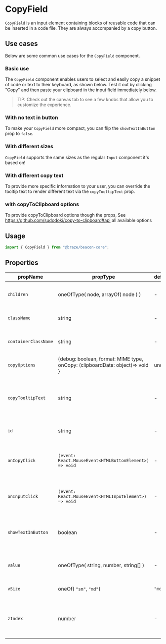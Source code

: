 
# CopyField

`CopyField` is an input element containing blocks of reusable
code that can be inserted in a code file. They are always
accompanied by a copy button.

## Use cases

Below are some common use cases for the `CopyField` component.

### Basic use

The `CopyField` component enables users to select and easily
copy a snippet of code or text to their keyboard, as shown
below. Test it out by clicking "Copy" and then paste your
clipboard in the input field immediately below.

> TIP: Check out the canvas tab to see a few knobs that allow
> you to customize the experience.

<Canvas>
  <Story id="core-forms-copyfield--basic-use" />
</Canvas>

### With no text in button

To make your `CopyField` more compact, you can flip the
`showTextInButton` prop to `false`.

<Canvas>
  <Story id="core-forms-copyfield--with-no-text-in-button" />
</Canvas>

### With different sizes

`CopyField` supports the same sizes as the regular `Input`
component it's based on!

<Canvas>
  <Story id="core-forms-copyfield--with-different-sizes" />
</Canvas>

### With different copy text

To provide more specific information to your user, you can
override the tooltip text to render different text via the
`copyTooltipText` prop.

<Canvas>
  <Story id="core-forms-copyfield--with-different-copy-text" />
</Canvas>

### with copyToClipboard options

To provide copyToClipboard options though the props,
See https://github.com/sudodoki/copy-to-clipboard#api all available options

<Canvas>
  <Story id="core-forms-copyfield--with-copy-to-clipboard-options" />
</Canvas>

## Usage

```javascript
import { CopyField } from "@braze/beacon-core";
```

## Properties

| propName             | propType                                                                                  | defaultValue | isRequired | Description                                                                              |
| -------------------- | ----------------------------------------------------------------------------------------- | ------------ | ---------- | ---------------------------------------------------------------------------------------- |
| `children`           | oneOfType( node, arrayOf( node ) )                                                        | -            | -          | children to be passed into component                                                     |
| `className`          | string                                                                                    | -            | -          | class name of the component                                                              |
| `containerClassName` | string                                                                                    | -            | -          | class name for the container component                                                   |
| `copyOptions`        | {debug: boolean, format: MIME type, onCopy: (clipboardData: object)=> void } | undefined  | undefined    | -          | options passing to copyToClipboard see https://github.com/sudodoki/copy-to-clipboard#api |
| `copyTooltipText`    | string                                                                                    | -            | -          | text to be rendered in the tooltip before the copy button has been clicked               |
| `id`                 | string                                                                                    | -            | -          | id to be passed to the DOM                                                               |
| `onCopyClick`        | `(event: React.MouseEvent<HTMLButtonElement>) => void`                                    | -            | -          | function to be invoked when a user clicks on the copy button                             |
| `onInputClick`       | `(event: React.MouseEvent<HTMLInputElement>) => void`                                     | -            | -          | function to be invoked when a user clicks on input                                       |
| `showTextInButton`   | boolean                                                                                   | -            | -          | indicates that the copy text should be shown in the button                               |
| `value`              | oneOfType( string, number, string[] )                                                     | -            | -          | value to be rendered in the input field                                                  |
| `vSize`              | oneOf( `"sm"`, `"md"`)                                                                    | `"md"`       | -          | vertical size for input box                                                              |
| `zIndex`             | number                                                                                    | -            | -          | z-index to use for the copy button (the tooltip will use `zIndex + 1`)                   |
